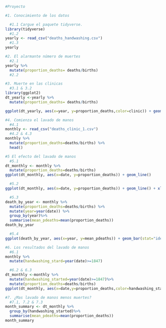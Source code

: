 ```r
#Proyecto

#1. Conocimiento de los datos

  #1.1 Cargue el paquete tidyverse.
library(tidyverse)
  #1.2 
yearly <- read_csv("deaths_handwashing.csv")
  #1.3
yearly
```
```r
#2. El alarmante número de muertes
  #2.1 
yearly %>%
  mutate(proportion_deaths= deaths/births)
  #2.2
```

```r
#3. Muerte en las clinicas
  #3.1 & 3.2
library(ggplot2)
dt_yearly <-yearly %>%
  mutate(proportion_deaths= deaths/births)

ggplot(dt_yearly, aes(x=year, y=proportion_deaths,color=clinic)) + geom_line()
```
```r
#4. Comienza el lavado de manos
  #4.1
monthly <- read_csv("deaths_clinic_1.csv")
  #4.2 & 4.3
monthly %>%
  mutate(proportion_deaths=deaths/births) %>%
  head()

```
```r
#5 El efecto del lavado de manos
  #5.1
dt_monthly <- monthly %>%
  mutate(proportion_deaths=deaths/births)
ggplot(dt_monthly, aes(x=date, y=proportion_deaths)) + geom_line()
```

```r
  #5.2
ggplot(dt_monthly, aes(x=date, y=proportion_deaths)) + geom_line() + xlab("Date") + ylab("Proportion_deaths") + theme_classic()
```
```r
  #5.3
death_by_year <- monthly %>%
  mutate(proportion_deaths=deaths/births) %>%
  mutate(year=year(date)) %>%
  group_by(year)%>%
  summarise(mean_pdeaths=mean(proportion_deaths))
death_by_year
```
```r
  #5.4
ggplot(death_by_year, aes(x=year, y=mean_pdeaths)) + geom_bar(stat="identity")
```
```r
#6. Los resultados del lavado de manos
  #6.1 
monthly %>%
  mutate(handwashing_stard=year(date)>=1847)
```
```r
  #6.2 & 6.3
dt_monthly <-monthly %>%
  mutate(handwashing_started=year(date)>=1847)%>%
  mutate(proportion_deaths=deaths/births)
ggplot(dt_monthly, aes(x=date,y=proportion_deaths,color=handwashing_started)) + geom_line() + xlab("Date") + ylab("Proportion_deaths") + theme_classic() 
```
```r
#7. ¿Mas lavado de manos menos muertes?
  #7.1, 7.2 & 7.3
month_summary <- dt_monthly %>%
  group_by(handwashing_started)%>%
  summarise(mean_pdeaths=mean(proportion_deaths))
month_summary
```

